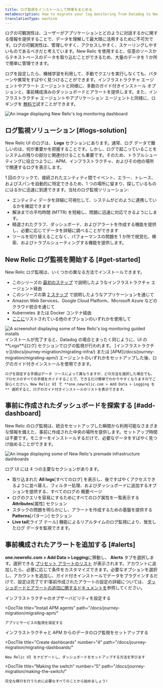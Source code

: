 ```yaml
---
title: ログ監視をインストールして物事をまとめる
metaDescription: How to migrate your log monitoring from Datadog to New Relic.
translationType: machine
---
```






ログの可観測性は、ユーザーがアプリケーションとどのように対話するかに関する情報を提供することで、データを理解して最大限に活用するために不可欠です。ログの可観測性は、管理しやすく、アクセスしやすく、スケーリングしやすいものであるべきだと考えています。New Relic を使用すると、任意のソースからテキストベースのデータを取り込むことができるため、大量のデータを 1 か所で簡単に管理できます。

ログを設定したら、機械学習を利用して、手動でクエリを実行しなくても、パターンや異常をすばやく見つけることができます。インフラストラクチャ エージェントやアラート エージェントと同様に、多数のガイド付きインストール オプションと、事前構成済みのダッシュボードとアラートを提供します。また、インフラストラクチャ エージェントやアプリケーション エージェントと同様に、ロギングを [無料で](https://newrelic.com/signup)試すことができます。

<img
  title="log-dashboard"
  alt="An image displaying New Relic's log monitoring dashboard"
  src={journeyLogsDash}
/>

## ログ監視ソリューション [#logs-solution]

New Relic UI のログは、 **Logs** セクションにあります。通常、ログ データで難しいのは、何が重要かを把握することです。しかし、ログで起こっていることをシステムの残りの部分と関連付けることも重要です。そのため、トラブルシューティングに役立つように、APM、インフラストラクチャ、およびその他の場所で関連するログを表示します。

1 回のクリックで、接続されたエンティティ間でイベント、エラー、トレース、およびスパンを自動的に特定できるため、1 つの場所に留まり、探しているものにはるかに迅速に到達できます。当社のログ監視ソリューション:

* エンティティ データを詳細に可視化して、システムがどのように連携しているかを確認できます
* 解決までの平均時間 (MTTR) を短縮し、問題に迅速に対応できるようにします。
* 精選されたグラフ、ダッシュボード、およびアラートを作成する機能を提供し、必要に応じてデータを詳細に調べることができます
* ツールを切り替えることなく、パフォーマンスの問題を 1 か所で視覚化、検索、およびトラブルシューティングする機能を提供します。

## New Relic ログ監視を開始する [#get-started]

New Relic ログ監視は、いくつかの異なる方法でインストールできます。

* このシリーズの [最初のステップ](/docs/journey-migration/migrating-infra/) で説明したようなインフラストラクチャ エージェント経由
* このシリーズの第 [2 ステップ](/docs/journey-migration/migrating-apm/) で説明したようなアプリケーションを通じて
* Amazon Web Services、Google Cloud Platform、Microsoft Azure などのクラウド統合を通じて
* Kubernetes または Docker コンテナ経由
* [ここに](/docs/logs/forward-logs/enable-log-management-new-relic/#forward-other)リストされている他のオプションのいずれかを使用して

<SideBySide>
  <Side>
    <img
      title="Log monitoring installations"
      alt="A screenshot displaying some of New Relic's log monitoring guided installs"
      src={journeyLogInstall}
    />
  </Side>

  <Side>
    インストールが完了すると、Datadog の場合とまったく同じように、UI の **Logs**\[ログ] セクションでログの監視が行われます。 [インフラストラクチャ](/docs/journey-migration/migrating-infra/) または [APM](/docs/journey-migration/migrating-apm/) エージェントのいずれかをセットアップした後、ログのガイド付きインストールを使用できます。

    ログを設定する手順はデータ ソースによって異なりますが、どの方法を選択した場合でも、プロセスのすべての手順をガイドすることで、できるだけ簡単でわかりやすくなりますのでご安心ください。New Relic UI で **one.newrelic.com > Add Data > Logging を** 選択すると、ログのガイド付きインストールのリストを表示できます。
  </Side>
</SideBySide>

## 事前に作成されたダッシュボードを探索する [#add-dashboard]

New Relic のログ監視は、統合をセットアップした瞬間から利用可能なさまざまな情報を備えた、事前に作成された中央の場所を提供します。セットアップ時間は不要です。モニターをインストールするだけで、必要なデータをすばやく見つけ始めることができます。

<img
  title="Premade dashboards"
  alt="An image displaying some of New Relic's premade infrastructure dashboards"
  src={journeyLogsDash2}
/>

ログ UI には 4 つの主要なセクションがあります。

* 取り込まれた **All logs**\[すべてのログ] を表示し、後ですばやくアクセスできるように並べ替え、フィルター処理、およびダッシュボードに追加するオプションを提供する、すべてのログの 概要ページ
* ログのクエリを容易にするためにすべてのログ属性を一覧表示する **Attributes**\[属性] セクション
* スタックの問題を明らかにし、アラートを作成するための基盤を提供する **Patterns**\[パターン] セクション
* **Live tail**\[ライブ テール] 機能によるリアルタイムのログ監視により、発生したログ データを監視できます。

## 事前構成されたアラートを追加する [#alerts]

**one.newrelic.com > Add Data > Logging**に移動し、 **Alerts** タブを選択します。選択できる [プリセット アラートのリスト](https://one.newrelic.com/marketplace?state=b2e946fc-c4f8-a1ad-c40a-c63f2bbc55ff) が表示されます。アカウントに追加したら、必要に応じて条件をカスタマイズできます。必要なオプションを選択し、アカウントを追加し、ガイド付きインストールでデータをプラグインするだけで、設定は完了です!事前作成されたアラートの設定の詳細については、 [ダッシュボードとアラートの追加に関するドキュメントを](/docs/journey-migration/migrating-dashboards/)参照してください。

<DocTiles numbered>
  <DocTile
    title="Install infrastructure agents"
    path="/docs/journey-migration/migrating-infra/"
  >
    インフラストラクチャのオブザーバビリティを設定する
  </DocTile>

  <DocTile
    title="Install APM agents"
    path="/docs/journey-migration/migrating-apm/"
  >
    アプリとサービスの監視を設定する
  </DocTile>
</DocTiles>

<DocTiles>
  <DocTile
    title="Monitor your logs"
    number="3"
    path="/docs/journey-migration/migrating-logs/"
    label={{text: "You are here", color: "orange"}}
  >
    インフラストラクチャと APM からのデータのログ監視をセットアップする
  </DocTile>

  <DocTile
    title="Create dashboards"
    number="4"
    path="/docs/journey-migration/migrating-dashboards/"
  >
    New Relic UI をナビゲートし、ダッシュボードをセットアップする方法を学びます
  </DocTile>

  <DocTile
    title="Making the switch"
    number="5"
    path="/docs/journey-migration/making-the-switch/"
  >
    完全な移行を行うために必要なすべてのことから始めましょう!
  </DocTile>
</DocTiles>